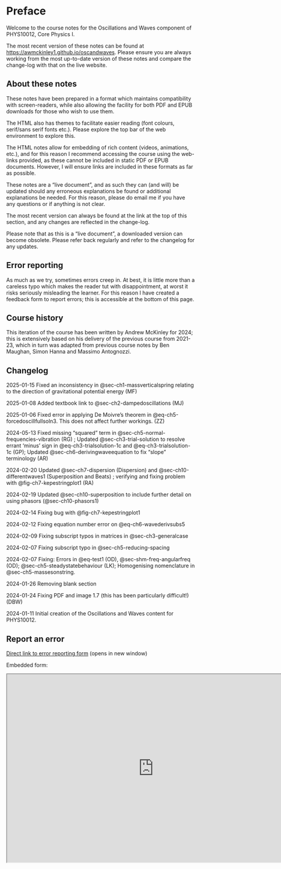 # Preface {.unnumbered}

Welcome to the course notes for the Oscillations and Waves component of PHYS10012, Core Physics I.

The most recent version of these notes can be found at <https://awmckinley1.github.io/oscandwaves>. Please ensure you are always working from the most up-to-date version of these notes and compare the change-log with that on the live website.

## About these notes {.unnumbered}

These notes have been prepared in a format which maintains compatibility with screen-readers, while also allowing the facility for both PDF and EPUB downloads for those who wish to use them.

The HTML also has themes to facilitate easier reading (font colours, serif/sans serif fonts etc.). Please explore the top bar of the web environment to explore this.

The HTML notes allow for embedding of rich content (videos, animations, etc.), and for this reason I recommend accessing the course using the web-links provided, as these cannot be included in static PDF or EPUB documents. However, I will ensure links are included in these formats as far as possible.

These notes are a "live document", and as such they can (and will) be updated should any erroneous explanations be found or additional explanations be needed. For this reason, please do email me if you have any questions or if anything is not clear.

The most recent version can always be found at the link at the top of this section, and any changes are reflected in the change-log.

Please note that as this is a "live document", a downloaded version can become obsolete. Please refer back regularly and refer to the changelog for any updates.

## Error reporting {.unnumbered}

As much as we try, sometimes errors creep in. At best, it is little more than a careless typo which makes the reader tut with disappointment, at worst it risks seriously misleading the learner. For this reason I have created a feedback form to report errors; this is accessible at the bottom of this page.

## Course history {.unnumbered}

This iteration of the course has been written by Andrew McKinley for 2024; this is extensively based on his delivery of the previous course from 2021-23, which in turn was adapted from previous course notes by Ben Maughan, Simon Hanna and Massimo Antognozzi.

## Changelog {#sec-changelog}

2025-01-15 Fixed an inconsistency in @sec-ch1-massverticalspring relating to the direction of gravitational potential energy (MF)

2025-01-08 Added textbook link to @sec-ch2-dampedoscillations (MJ)

2025-01-06 Fixed error in applying De Moivre's theorem in @eq-ch5-forcedoscillfullsoln3. This does not affect further workings. (ZZ)

2024-05-13 Fixed missing "squared" term in @sec-ch5-normal-frequencies-vibration (RG) ; Updated @sec-ch3-trial-solution to resolve errant 'minus' sign in @eq-ch3-trialsolution-1c and @eq-ch3-trialsolution-1c (GP); Updated @sec-ch6-derivingwaveequation to fix "slope" terminology (AR)

2024-02-20 Updated @sec-ch7-dispersion (Dispersion) and @sec-ch10-differentwaves1 (Superposition and Beats) ; verifying and fixing problem with @fig-ch7-kepestringplot1 (RA)

2024-02-19 Updated @sec-ch10-superposition to include further detail on using phasors (@sec-ch10-phasors1)

2024-02-14 Fixing bug with @fig-ch7-kepestringplot1

2024-02-12 Fixing equation number error on @eq-ch6-wavederivsubs5

2024-02-09 Fixing subscript typos in matrices in @sec-ch3-generalcase

2024-02-07 Fixing subscript typo in @sec-ch5-reducing-spacing

2024-02-07 Fixing: Errors in @eq-test1 (OD), @sec-shm-freq-angularfreq (OD); @sec-ch5-steadystatebehaviour (LK); Homogenising nomenclature in @sec-ch5-massesonstring.

2024-01-26 Removing blank section <FH>

2024-01-24 Fixing PDF and image 1.7 (this has been particularly difficult!) (DBW)

2024-01-11 Initial creation of the Oscillations and Waves content for PHYS10012.

## Report an error {.unnumbered}

<a href="https://forms.office.com/Pages/ResponsePage.aspx?id=MH_ksn3NTkql2rGM8aQVGw1yScBaQcNOv7s3v-nTRHhUNTNKV0E2Wk9RTDQxMkdHOFBWUjdGRkxUUy4u" target="_blank">Direct link to error reporting form</a> (opens in new window)

Embedded form:

<!-- ```{r echo=FALSE, out.width='90%', out.height='1000px'} -->
<!-- knitr::include_url("https://forms.office.com/Pages/ResponsePage.aspx?id=MH_ksn3NTkql2rGM8aQVGw1yScBaQcNOv7s3v-nTRHhUNTNKV0E2Wk9RTDQxMkdHOFBWUjdGRkxUUy4u") -->
<!-- ``` -->

```{=html}
<iframe width="780" height="500" src="https://forms.office.com/Pages/ResponsePage.aspx?id=MH_ksn3NTkql2rGM8aQVGw1yScBaQcNOv7s3v-nTRHhUNTNKV0E2Wk9RTDQxMkdHOFBWUjdGRkxUUy4u" title="Report an error"></iframe>
```


